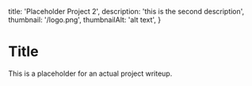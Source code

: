   title: 'Placeholder Project 2',
  description: 'this is the second description',
  thumbnail: '/logo.png',
  thumbnailAlt: 'alt text',
}

# Title

This is a placeholder for an actual project writeup.
